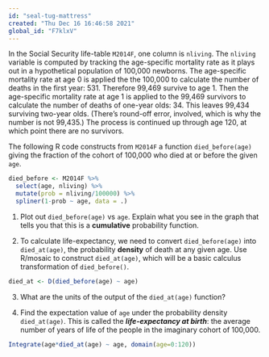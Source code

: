 ```yaml
---
id: "seal-tug-mattress"
created: "Thu Dec 16 16:46:58 2021"
global_id: "F7klxV"
---
```


In the Social Security life-table `M2014F`, one column is `nliving`. The `nliving` variable is computed by tracking the age-specific mortality rate as it plays out in a hypothetical population of 100,000 newborns. The age-specific mortality rate at age 0 is applied the the 100,000 to calculate the number of deaths in the first year: 531. Therefore 99,469 survive to age 1. Then the age-specific mortality rate at age 1 is applied to the 99,469 survivors to calculate the number of deaths of one-year olds: 34. This leaves 99,434 surviving two-year olds. (There's round-off error, involved, which is why the number is not 99,435.) The process is continued up through age 120, at which point there are no survivors.

The following R code constructs from `M2014F` a function `died_before(age)` giving the fraction of the cohort of 100,000 who died at or before the given `age`.  

```r
died_before <- M2014F %>%
  select(age, nliving) %>%
  mutate(prob = nliving/100000) %>%
  spliner(1-prob ~ age, data = .)
```

1. Plot out `died_before(age)` vs `age`. Explain what you see in the graph that tells you that this is a **cumulative** probability function.

2. To calculate life-expectancy, we need to convert `died_before(age)` into `died_at(age)`, the probability **density** of death at any given age. Use R/mosaic to construct `died_at(age)`, which will be a basic calculus transformation of `died_before()`.

```r
died_at <- D(died_before(age) ~ age)
```

3. What are the units of the output of the `died_at(age)` function?

<!-- per year -->

4. Find the expectation value of `age` under the probability density `died_at(age)`. This is called the ***life-expectancy at birth***: the average number of years of life of the people in the imaginary cohort of 100,000.

```r
Integrate(age*died_at(age) ~ age, domain(age=0:120))
```
